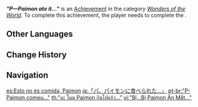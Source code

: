 {{Achievement Infobox
|title        = "P&mdash;Paimon ate it..."
|id           = 81175
|order id     = 1161
|category     = Wonders of the World
|description  = Have the [[Maushiro (Octave of the Maushiro)|Maushiro]] that you got go missing.
|requirements = Complete ''[[A Particularly Particular Author]]''.
|primogems    = 5
|tracking     = 
|hidden       = 1
|topic        = 
|type         = Quest
|quest        = Through the Mists
}}
'''''"P&mdash;Paimon ate it..."''''' is an [[Achievement]] in the category ''[[Wonders of the World]]''. To complete this achievement, the player needs to complete the {{Quest|A Particularly Particular Author}}.
<!--
==Trivia==

==Video Guides==
{{EVT
|video1   = 
|caption1 = 
}}
-->
==Other Languages==
{{Other Languages
|en      = "P&mdash;Paimon ate it..."
|zhs     = 「被、被派蒙吃掉…」
|zhs_rm  = "Bèi, Bèi Pàiméng Chīdiào..."
|zht     = 「被、被派蒙吃掉…」
|zht_rm  = "Bèi, Bèi Pàiméng Chīdiào..."
|zh_tl   = "It was, it was eaten by Paimon..."
|ja      = 「パ、パイモンに食べられた…」
|ja_rm   = "Pa, Paimon ni Taberareta..."
|ja_tl   = "Pa, Paimon ate it..."
|ko      = 「페, 페이몬에게 먹혀…」
|ko_rm   = "Pe, Pe'imon-ege Meokye..."
|ko_tl   = "Pa, Eaten by Paimon..."
|es      = Esto no es comida, Paimon
|es_tl   = This is not food, Paimon
|fr      = «&nbsp;Euh, c'est Paimon qui l'a mangé...&nbsp;»
|fr_tl   = "Uh, it's Paimon who ate it..."
|ru      = «П-Паймон её съела...»
|ru_tl   = "P&mdash;Paimon ate it..."
|th      = "ดะ โดน Paimon กินไปแล้ว..."
|th_rm   = "Da Don Paimon Kin Pai Laeo..."
|th_tl   = "E, Eaten by Paimon Already..."
|vi      = "{{tt|Bị|被}}...{{tt|Bị|被}} Paimon Ăn Mất..."
|vi_tl   = "(It) Was... (It) was eaten by Paimon..."
|de      = Paimon hat sie gefressen!
|de_tl   = Paimon guzzled it up!
|id      = "Di-Dimakan Paimon&nbsp;...."
|id_tl   = "(It) Was&mdash;(It) Was Eaten by Paimon..."
|pt      = "P-Paimon comeu..."
|pt_tl   = "P-Paimon ate..."
|tr      = "Paimon onu yedi..."
|tr_tl   = "Paimon ate it..."
|it      = P... Paimon l'ha mangiato...
|it_tl   = P... Paimon Ate It...
}}

==Change History==
{{Change History|2.2}}
<!--
==References==
{{Reflist}}
-->
==Navigation==
{{Achievement Navbox|Wonders of the World|Quest}}

[[es:Esto no es comida, Paimon]]
[[ja:「パ、パイモンに食べられた…」]]
[[pt-br:"P-Paimon comeu..."]]
[[th:"ดะ โดน Paimon กินไปแล้ว..."]]
[[vi:"Bị...Bị Paimon Ăn Mất..."]]